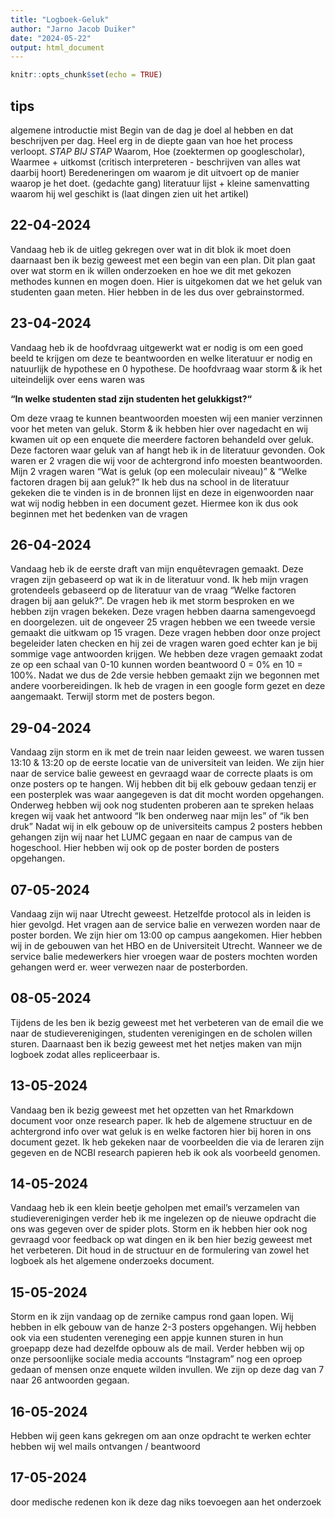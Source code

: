 ```yaml
---
title: "Logboek-Geluk"
author: "Jarno Jacob Duiker"
date: "2024-05-22"
output: html_document
---
```


```r
knitr::opts_chunk$set(echo = TRUE)
```


## tips
algemene introductie mist
Begin van de dag je doel al hebben en dat beschrijven per dag.
Heel erg in de diepte gaan van hoe het process verloopt. *STAP BIJ STAP*
Waarom, Hoe (zoektermen op googlescholar), Waarmee + uitkomst (critisch interpreteren - beschrijven van alles wat daarbij hoort)
Beredeneringen om waarom je dit uitvoert op de manier waarop je het doet. (gedachte gang)
literatuur lijst + kleine samenvatting waarom hij wel geschikt is (laat dingen zien uit het artikel)

## 22-04-2024

Vandaag heb ik de uitleg gekregen over wat in dit blok ik moet doen daarnaast ben ik bezig geweest met een begin van een plan. Dit plan gaat over wat storm en ik willen onderzoeken en hoe we dit met gekozen methodes kunnen en mogen doen. Hier is uitgekomen dat we het geluk van studenten gaan meten. Hier hebben in de les dus over gebrainstormed.

## 23-04-2024

Vandaag heb ik de hoofdvraag uitgewerkt wat er nodig is om een goed beeld te krijgen om deze te beantwoorden en welke literatuur er nodig en natuurlijk de hypothese en 0 hypothese. De hoofdvraag waar storm & ik het uiteindelijk over eens waren was

**“In welke studenten stad zijn studenten het gelukkigst?“**

Om deze vraag te kunnen beantwoorden moesten wij een manier verzinnen voor het meten van geluk. Storm & ik hebben hier over nagedacht en wij kwamen uit op een enquete die meerdere factoren behandeld over geluk. Deze factoren waar geluk van af hangt heb ik in de literatuur gevonden. Ook waren er 2 vragen die wij voor de achtergrond info moesten beantwoorden. Mijn 2 vragen waren “Wat is geluk (op een moleculair niveau)" & "Welke factoren dragen bij aan geluk?" Ik heb dus na school in de literatuur gekeken die te vinden is in de bronnen lijst en deze in eigenwoorden naar wat wij nodig hebben in een document gezet. Hiermee kon ik dus ook beginnen met het bedenken van de vragen

## 26-04-2024

Vandaag heb ik de eerste draft van mijn enquêtevragen gemaakt. Deze vragen zijn gebaseerd op wat ik in de literatuur vond. Ik heb mijn vragen grotendeels gebaseerd op de literatuur van de vraag "Welke factoren dragen bij aan geluk?". De vragen heb ik met storm besproken en we hebben zijn vragen bekeken. Deze vragen hebben daarna samengevoegd en doorgelezen. uit de ongeveer 25 vragen hebben we een tweede versie gemaakt die uitkwam op 15 vragen. Deze vragen hebben door onze project begeleider laten checken en hij zei de vragen waren goed echter kan je bij sommige vage antwoorden krijgen. We hebben deze vragen gemaakt zodat ze op een schaal van 0-10 kunnen worden beantwoord 0 = 0% en 10 = 100%. Nadat we dus de 2de versie hebben gemaakt zijn we begonnen met andere voorbereidingen. Ik heb de vragen in een google form gezet en deze aangemaakt. Terwijl storm met de posters begon.

## 29-04-2024

Vandaag zijn storm en ik met de trein naar leiden geweest. we waren tussen 13:10 & 13:20 op de eerste locatie van de universiteit van leiden. We zijn hier naar de service balie geweest en gevraagd waar de correcte plaats is om onze posters op te hangen. Wij hebben dit bij elk gebouw gedaan tenzij er een posterplek was waar aangegeven is dat dit mocht worden opgehangen. Onderweg hebben wij ook nog studenten proberen aan te spreken helaas kregen wij vaak het antwoord "Ik ben onderweg naar mijn les" of "ik ben druk" Nadat wij in elk gebouw op de universiteits campus 2 posters hebben gehangen zijn wij naar het LUMC gegaan en naar de campus van de hogeschool. Hier hebben wij ook op de poster borden de posters opgehangen.

## 07-05-2024

Vandaag zijn wij naar Utrecht geweest. Hetzelfde protocol als in leiden is hier gevolgd. Het vragen aan de service balie en verwezen worden naar de poster borden. We zijn hier om 13:00 op campus aangekomen. Hier hebben wij in de gebouwen van het HBO en de Universiteit Utrecht. Wanneer we de service balie medewerkers hier vroegen waar de posters mochten worden gehangen werd er. weer verwezen naar de posterborden.

## 08-05-2024

Tijdens de les ben ik bezig geweest met het verbeteren van de email die we naar de studieverenigingen, studenten verenigingen en de scholen willen sturen. Daarnaast ben ik bezig geweest met het netjes maken van mijn logboek zodat alles repliceerbaar is.

## 13-05-2024

Vandaag ben ik bezig geweest met het opzetten van het Rmarkdown document voor onze research paper. Ik heb de algemene structuur en de achtergrond info over wat geluk is en welke factoren hier bij horen in ons document gezet. Ik heb gekeken naar de voorbeelden die via de leraren zijn gegeven en de NCBI research papieren heb ik ook als voorbeeld genomen.

## 14-05-2024

Vandaag heb ik een klein beetje geholpen met email's verzamelen van studieverenigingen verder heb ik me ingelezen op de nieuwe opdracht die ons was gegeven over de spider plots. Storm en ik hebben hier ook nog gevraagd voor feedback op wat dingen en ik ben hier bezig geweest met het verbeteren. Dit houd in de structuur en de formulering van zowel het logboek als het algemene onderzoeks document.

## 15-05-2024

Storm en ik zijn vandaag op de zernike campus rond gaan lopen. Wij hebben in elk gebouw van de hanze 2-3 posters opgehangen. Wij hebben ook via een studenten vereneging een appje kunnen sturen in hun groepapp deze had dezelfde opbouw als de mail. Verder hebben wij op onze persoonlijke sociale media accounts "Instagram" nog een oproep gedaan of mensen onze enquete wilden invullen. We zijn op deze dag van 7 naar 26 antwoorden gegaan.

## 16-05-2024

Hebben wij geen kans gekregen om aan onze opdracht te werken echter hebben wij wel mails ontvangen / beantwoord

## 17-05-2024

door medische redenen kon ik deze dag niks toevoegen aan het onderzoek


